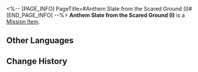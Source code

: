 <%-- [PAGE_INFO]
PageTitle=#Anthem Slate from the Scared Ground (I)#
[END_PAGE_INFO] --%>
{{Item Infobox
|id          = 150063
|image       = Item Anthem Slate from the Scared Ground (I).png{{subst:void|<!--$UPLOAD:<<SpriteOutput/ItemFigures/150063.png>-<Item Anthem Slate from the Scared Ground (I).png>-<Item Icons>>-->}}
|type        = Mission Item
|invCategory = Missions
|rarity      = 3
|effect      = 
|description = A tablet inscribed with hymns and other writings, prophesying towards the end. It is said that within these fragments lies a secret so profound that it longs to be uncovered.
}}
{{Description|''"Prophecies never carry their message in plain words." &mdash; Anonymous Priest''}}
'''Anthem Slate from the Scared Ground (I)''' is a [[Mission Item]].

==Other Languages==
{{Other Languages
|en   = Anthem Slate from the Scared Ground (I)
|zhs  = 「神域圣地」的颂言石板（其一）
|zht  = 「神域聖地」的頌言石板（其一）
|ja   = 「神の聖域」にある頌歌石板（その1）
|ko   = 「신역의 성지」의 송가 석판(1)
|es   = Losa con himno de la Morada de los Dioses&nbsp;(I)
|fr   = Tablette prophétique du Sanctuaire sacré (I)
|ru   = Скрижаль оды Святилища предсказаний I
|th   = แผ่นหินสดุดีใน "แดนศักดิ์สิทธิ์แห่งเทพเจ้า" (I)
|vi   = Phiến Đá Ca Tụng "Thánh Địa Thần Giới" 1
|de   = Hymnentafel: „Heilige Stätte“ (I)
|id   = Prasasti Ode "Wilayah Suci Ramalan" 1
|pt   = Tabuleta do Hino Profético do Solo Sagrado (I)
}}

==Change History==
{{Change History|3.1}}